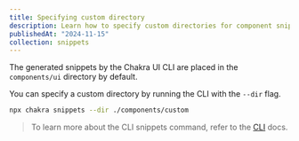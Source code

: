 ```yaml
---
title: Specifying custom directory
description: Learn how to specify custom directories for component snippets
publishedAt: "2024-11-15"
collection: snippets
---
```


The generated snippets by the Chakra UI CLI are placed in the `components/ui`
directory by default.

You can specify a custom directory by running the CLI with the `--dir` flag.

```bash
npx chakra snippets --dir ./components/custom
```

> To learn more about the CLI snippets command, refer to the
> [CLI](/docs/get-started/cli) docs.
